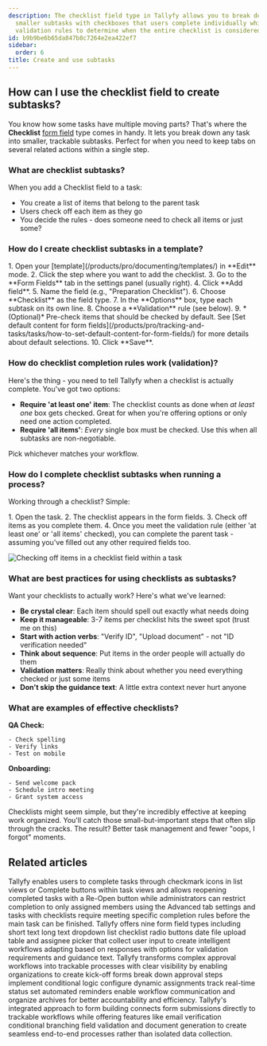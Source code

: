 ```yaml
---
description: The checklist field type in Tallyfy allows you to break down tasks into
  smaller subtasks with checkboxes that users complete individually while providing
  validation rules to determine when the entire checklist is considered finished.
id: b9b9be6b65da847b8c7264e2ea422ef7
sidebar:
  order: 6
title: Create and use subtasks
---
```



## How can I use the checklist field to create subtasks?

You know how some tasks have multiple moving parts? That's where the **Checklist** [form field](/products/pro/tracking-and-tasks/tasks/what-are-form-fields-in-tallyfy/) type comes in handy. It lets you break down any task into smaller, trackable subtasks. Perfect for when you need to keep tabs on several related actions within a single step.

### What are checklist subtasks?

When you add a Checklist field to a task:
- You create a list of items that belong to the parent task
- Users check off each item as they go
- You decide the rules - does someone need to check all items or just some?

### How do I create checklist subtasks in a template?

<Steps>
1. Open your [template](/products/pro/documenting/templates/) in **Edit** mode.
2. Click the step where you want to add the checklist.
3. Go to the **Form Fields** tab in the settings panel (usually right).
4. Click **Add field**.
5. Name the field (e.g., "Preparation Checklist").
6. Choose **Checklist** as the field type.
7. In the **Options** box, type each subtask on its own line.
8. Choose a **Validation** rule (see below).
9. *(Optional)* Pre-check items that should be checked by default. See [Set default content for form fields](/products/pro/tracking-and-tasks/tasks/how-to-set-default-content-for-form-fields/) for more details about default selections.
10. Click **Save**.
</Steps>

### How do checklist completion rules work (validation)?

Here's the thing - you need to tell Tallyfy when a checklist is actually complete. You've got two options:

*   **Require 'at least one' item**: The checklist counts as done when *at least one* box gets checked. Great for when you're offering options or only need one action completed.
*   **Require 'all items'**: *Every* single box must be checked. Use this when all subtasks are non-negotiable.

Pick whichever matches your workflow.

### How do I complete checklist subtasks when running a process?

Working through a checklist? Simple:

<Steps>
1. Open the task.
2. The checklist appears in the form fields.
3. Check off items as you complete them.
4. Once you meet the validation rule (either 'at least one' or 'all items' checked), you can complete the parent task - assuming you've filled out any other required fields too.
</Steps>

![Checking off items in a checklist field within a task](https://screenshots.tallyfy.com/tallyfy%2Fpro%2Fdesktop-light-complete-subtasks.png)

### What are best practices for using checklists as subtasks?

Want your checklists to actually work? Here's what we've learned:

*   **Be crystal clear**: Each item should spell out exactly what needs doing
*   **Keep it manageable**: 3-7 items per checklist hits the sweet spot (trust me on this)
*   **Start with action verbs**: "Verify ID", "Upload document" - not "ID verification needed"
*   **Think about sequence**: Put items in the order people will actually do them
*   **Validation matters**: Really think about whether you need everything checked or just some items
*   **Don't skip the guidance text**: A little extra context never hurt anyone

### What are examples of effective checklists?

**QA Check:**
```text
- Check spelling
- Verify links
- Test on mobile
```

**Onboarding:**
```text
- Send welcome pack
- Schedule intro meeting
- Grant system access
```

Checklists might seem simple, but they're incredibly effective at keeping work organized. You'll catch those small-but-important steps that often slip through the cracks. The result? Better task management and fewer "oops, I forgot" moments.


## Related articles
<CardGrid>
<LinkTitleCard header="<b>Tasks > Complete or reopen tasks</b>" href="/products/pro/tracking-and-tasks/tasks/how-can-i-complete-or-reopen-tasks-in-tallyfy/" > Tallyfy enables users to complete tasks through checkmark icons in list views or Complete buttons within task views and allows reopening completed tasks with a Re-Open button while administrators can restrict completion to only assigned members using the Advanced tab settings and tasks with checklists require meeting specific completion rules before the main task can be finished. </LinkTitleCard>
<LinkTitleCard header="<b>Tasks > Types of form fields</b>" href="/products/pro/tracking-and-tasks/tasks/what-are-form-fields-in-tallyfy/" > Tallyfy offers nine form field types including short text long text dropdown list checklist radio buttons date file upload table and assignee picker that collect user input to create intelligent workflows adapting based on responses with options for validation requirements and guidance text. </LinkTitleCard>
<LinkTitleCard header="<b>How To > Track and run complex approval workflows</b>" href="/products/pro/tutorials/how-to/track-and-run-complex-approval-workflows/" > Tallyfy transforms complex approval workflows into trackable processes with clear visibility by enabling organizations to create kick-off forms break down approval steps implement conditional logic configure dynamic assignments track real-time status set automated reminders enable workflow communication and organize archives for better accountability and efficiency. </LinkTitleCard>
<LinkTitleCard header="<b>How To > Build effective forms</b>" href="/products/pro/tutorials/how-to/build-effective-forms/" > Tallyfy's integrated approach to form building connects form submissions directly to trackable workflows while offering features like email verification conditional branching field validation and document generation to create seamless end-to-end processes rather than isolated data collection. </LinkTitleCard>
</CardGrid>